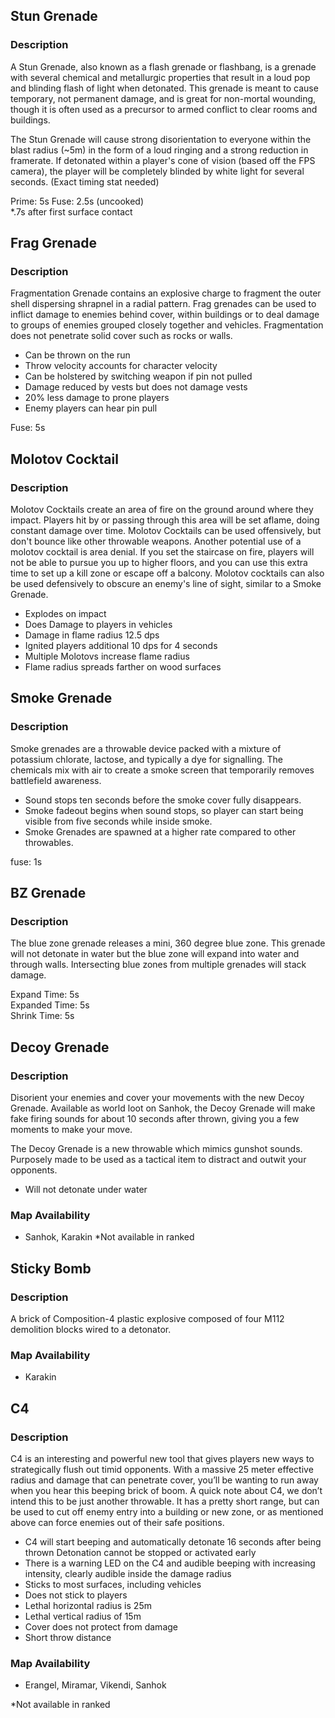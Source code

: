 
## Stun Grenade

<Weapon weaponName="Stun Grenade"/>

### Description

A Stun Grenade, also known as a flash grenade or flashbang, is a grenade with several chemical and metallurgic properties that result in a loud pop and blinding flash of light when detonated. This grenade is meant to cause temporary, not permanent damage, and is great for non-mortal wounding, though it is often used as a precursor to armed conflict to clear rooms and buildings.

The Stun Grenade will cause strong disorientation to everyone within the blast radius (~5m) in the form of a loud ringing and a strong reduction in framerate. If detonated within a player's cone of vision (based off the FPS camera), the player will be completely blinded by white light for several seconds. (Exact timing stat needed)

Prime: 5s
Fuse: 2.5s (uncooked)  
*.7s after first surface contact

## Frag Grenade

<Weapon weaponName="Frag Grenade"/>

### Description 

Fragmentation Grenade contains an explosive charge to fragment the outer shell dispersing shrapnel in a radial pattern. Frag grenades can be used to inflict damage to enemies behind cover, within buildings or to deal damage to groups of enemies grouped closely together and vehicles. Fragmentation does not penetrate solid cover such as rocks or walls.  

- Can be thrown on the run
- Throw velocity accounts for character velocity
- Can be holstered by switching weapon if pin not pulled
- Damage reduced by vests but does not damage vests
- 20% less damage to prone players
- Enemy players can hear pin pull 

Fuse: 5s

## Molotov Cocktail

<Weapon weaponName="Molotov Cocktail"/>

### Description

Molotov Cocktails create an area of fire on the ground around where they impact. Players hit by or passing through this area will be set aflame, doing constant damage over time. Molotov Cocktails can be used offensively, but don't bounce like other throwable weapons. Another potential use of a molotov cocktail is area denial. If you set the staircase on fire, players will not be able to pursue you up to higher floors, and you can use this extra time to set up a kill zone or escape off a balcony. Molotov cocktails can also be used defensively to obscure an enemy's line of sight, similar to a Smoke Grenade.  

- Explodes on impact
- Does Damage to players in vehicles
- Damage in flame radius 12.5 dps
- Ignited players additional 10 dps for 4 seconds
- Multiple Molotovs increase flame radius
- Flame radius spreads farther on wood surfaces

## Smoke Grenade

<Weapon weaponName="Smoke Grenade"/>

### Description

Smoke grenades are a throwable device packed with a mixture of potassium chlorate, lactose, and typically a dye for signalling. The chemicals mix with air to create a smoke screen that temporarily removes battlefield awareness.

- Sound stops ten seconds before the smoke cover fully disappears.
- Smoke fadeout begins when sound stops, so player can start being visible from five seconds while inside smoke.
- Smoke Grenades are spawned at a higher rate compared to other throwables.

fuse: 1s  

## BZ Grenade

<Weapon weaponName="BZ Grenade"/>

### Description 

The blue zone grenade releases a mini, 360 degree blue zone. This grenade will not detonate in water but the blue zone will expand into water and through walls. Intersecting blue zones from multiple grenades will stack damage.  

Expand Time: 5s  
Expanded Time: 5s  
Shrink Time: 5s  

## Decoy Grenade

<Weapon weaponName="Decoy Grenade"/>

### Description

Disorient your enemies and cover your movements with the new Decoy Grenade. Available as world loot on Sanhok, the Decoy Grenade will make fake firing sounds for about 10 seconds after thrown, giving you a few moments to make your move.

The Decoy Grenade is a new throwable which mimics gunshot sounds. Purposely made to be used as a tactical item to distract and outwit your opponents.

- Will not detonate under water

### Map Availability
- Sanhok, Karakin
*Not available in ranked

## Sticky Bomb

<Weapon weaponName="Sticky Bomb"/>

### Description

A brick of Composition-4 plastic explosive composed of four M112 demolition blocks wired to a detonator.

### Map Availability

- Karakin

## C4

<Weapon weaponName="C4"/>

### Description

C4 is an interesting and powerful new tool that gives players new ways to strategically flush out timid opponents. With a massive 25 meter effective radius and damage that can penetrate cover, you’ll be wanting to run away when you hear this beeping brick of boom. A quick note about C4, we don’t intend this to be just another throwable. It has a pretty short range, but can be used to cut off enemy entry into a building or new zone, or as mentioned above can force enemies out of their safe positions.

- C4 will start beeping and automatically detonate 16 seconds after being thrown
Detonation cannot be stopped or activated early
- There is a warning LED on the C4 and audible beeping with increasing intensity, clearly audible inside the damage radius
- Sticks to most surfaces, including vehicles
- Does not stick to players
- Lethal horizontal radius is 25m
- Lethal vertical radius of 15m
- Cover does not protect from damage
- Short throw distance

### Map Availability

- Erangel, Miramar, Vikendi, Sanhok

*Not available in ranked
